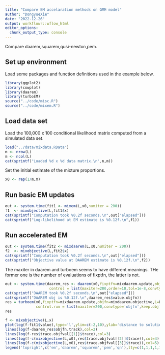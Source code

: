 ```yaml
---
title: "Compare EM accelaration methods on GMM model"
author: "DongyueXie"
date: "2022-12-26"
output: workflowr::wflow_html
editor_options:
  chunk_output_type: console
---
```


Compare daarem,squarem,qusi-newton,pem.

## Set up environment

Load some packages and function definitions used in the example below.

```r
library(ggplot2)
library(cowplot)
library(daarem)
library(turboEM)
source("../code/misc.R")
source("../code/mixem.R")
```

## Load data set

Load the 100,000 x 100 conditional likelihood matrix computed from a
simulated data set.

```r
load("../data/mixdata.RData")
n <- nrow(L)
m <- ncol(L)
cat(sprintf("Loaded %d x %d data matrix.\n",n,m))
```

Set the initial estimate of the mixture proportions.

```r
x0 <- rep(1/m,m)
```
## Run basic EM updates

```r
out <- system.time(fit1 <- mixem(L,x0,numiter = 200))
f1  <- mixobjective(L,fit1$x)
cat(sprintf("Computation took %0.2f seconds.\n",out["elapsed"]))
cat(sprintf("Log-likelihood at EM estimate is %0.12f.\n",f1))
```

## Run accelerated EM

```r
out <- system.time(fit2 <- mixdaarem(L,x0,numiter = 200))
f2  <- mixobjective(L,fit2$x)
cat(sprintf("Computation took %0.2f seconds.\n",out["elapsed"]))
cat(sprintf("Objective value at DAAREM estimate is %0.12f.\n",f2))
```

The maxiter in daarem and turboem seems to have different meanings. THe former one is the number of evaluations of fixptfn, the latter is not.

```r
out <- system.time(daarem_res <- daarem(x0,fixptfn=mixdaarem.update,objfn=mixdaarem.objective,L=L,e=1e-15,
                    control = list(maxiter=200,order=10,tol=1e-8,convtype='objfn')))
cat(sprintf("DAAREM took %0.2f seconds.\n",out["elapsed"]))
cat(sprintf("DAAREM obj is %0.12f.\n",daarem_res$value.objfn))
res = turboem(x0,fixptfn=mixdaarem.update,objfn=mixdaarem.objective,L=L,e=1e-15,method=c("squarem","pem","qn"),
              control.run = list(maxiter=200,convtype='objfn',keep.objfval=TRUE,tol=1e-8))
res
```


```r
f <- mixobjective(L,x)
plot(log(f-fit1$value),type='l',ylim=c(-2,10),ylab='distance to solution, log')
lines(log(f-daarem_res$objfn.track),col=2)
lines(log(f-res$trace.objfval[[1]]$trace),col=3)
lines(log(f-c(mixobjective(L,x0),res$trace.objfval[[2]]$trace)),col=4)
lines(log(f-c(mixobjective(L,x0),res$trace.objfval[[3]]$trace)),col=5)
legend('topright',c('em','daarem','squarem','pem','qn'),lty=c(1,1,1,1,1),col=1:5)
```
